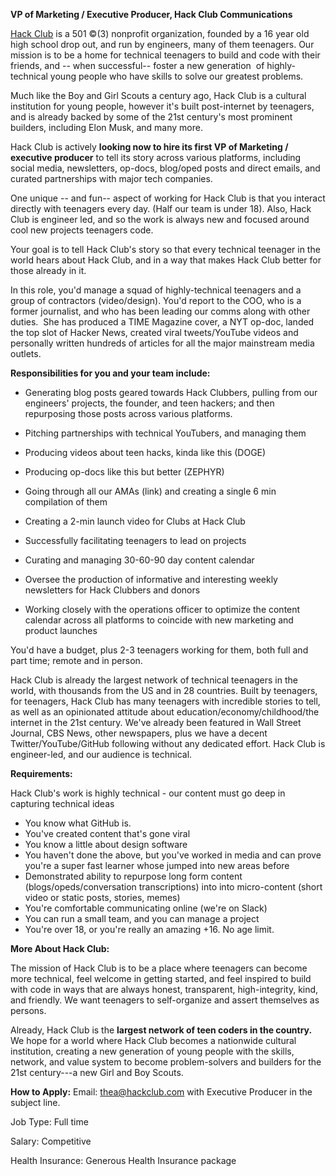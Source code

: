 **VP of Marketing / Executive Producer, Hack Club Communications**

[Hack Club](https://hackclub.com/) is a 501 ©(3) nonprofit organization, founded by a 16 year old high school drop out, and run by engineers, many of them teenagers. Our mission is to be a home for technical teenagers to build and code with their friends, and -- when successful-- foster a new generation  of highly-technical young people who have skills to solve our greatest problems.

Much like the Boy and Girl Scouts a century ago, Hack Club is a cultural institution for young people, however it's built post-internet by teenagers, and is already backed by some of the 21st century's most prominent builders, including Elon Musk, and many more.

Hack Club is actively **looking now to hire its first VP of Marketing / executive producer** to tell its story across various platforms, including social media, newsletters, op-docs, blog/oped posts and direct emails, and curated partnerships with major tech companies.

One unique -- and fun-- aspect of working for Hack Club is that you interact directly with teenagers every day. (Half our team is under 18). Also, Hack Club is engineer led, and so the work is always new and focused around cool new projects teenagers code.

Your goal is to tell Hack Club's story so that every technical teenager in the world hears about Hack Club, and in a way that makes Hack Club better for those already in it.

In this role, you'd manage a squad of highly-technical teenagers and a group of contractors (video/design). You'd report to the COO, who is a former journalist, and who has been leading our comms along with other duties.  She has produced a TIME Magazine cover, a NYT op-doc, landed the top slot of Hacker News, created viral tweets/YouTube videos and personally written hundreds of articles for all the major mainstream media outlets.

**Responsibilities for you and your team include:**
-   Generating blog posts geared towards Hack Clubbers, pulling from our engineers' projects, the founder, and teen hackers; and then repurposing those posts across various platforms.
-   Pitching partnerships with technical YouTubers, and managing them
-   Producing videos about teen hacks, kinda like this (DOGE)
-   Producing op-docs like this but better (ZEPHYR)
-   Going through all our AMAs (link) and creating a single 6 min compilation of them
-   Creating a 2-min launch video for Clubs at Hack Club
-   Successfully facilitating teenagers to lead on projects
-   Curating and managing 30-60-90 day content calendar
-   Oversee the production of informative and interesting weekly newsletters for Hack Clubbers and donors

-   Working closely with the operations officer to optimize the content calendar across all platforms to coincide with new marketing and product launches

You'd have a budget, plus 2-3 teenagers working for them, both full and part time; remote and in person.

Hack Club is already the largest network of technical teenagers in the world, with thousands from the US and in 28 countries. Built by teenagers, for teenagers, Hack Club has many teenagers with incredible stories to tell, as well as an opinionated attitude about education/economy/childhood/the internet in the 21st century. We've already been featured in Wall Street Journal, CBS News, other newspapers, plus we have a decent Twitter/YouTube/GitHub following without any dedicated effort. Hack Club is engineer-led, and our audience is technical.

**Requirements:**

Hack Club's work is highly technical - our content must go deep in capturing technical ideas
-   You know what GitHub is.
-   You've created content that's gone viral
-   You know a little about design software
-   You haven't done the above, but you've worked in media and can prove you're a super fast learner whose jumped into new areas before
-   Demonstrated ability to repurpose long form content (blogs/opeds/conversation transcriptions) into into micro-content (short video or static posts, stories, memes)
-   You're comfortable communicating online (we're on Slack)
-   You can run a small team, and you can manage a project
-   You're over 18, or you're really an amazing +16. No age limit.

**More About Hack Club:**

The mission of Hack Club is to be a place where teenagers can become more technical, feel welcome in getting started, and feel inspired to build with code in ways that are always honest, transparent, high-integrity, kind, and friendly. We want teenagers to self-organize and assert themselves as persons.

Already, Hack Club is the **largest network of teen coders in the country.** We hope for a world where Hack Club becomes a nationwide cultural institution, creating a new generation of young people with the skills, network, and value system to become problem-solvers and builders for the 21st century---a new Girl and Boy Scouts.

**How to Apply:** Email: thea@hackclub.com with Executive Producer in the subject line.

Job Type: Full time

Salary: Competitive

Health Insurance: Generous Health Insurance package
